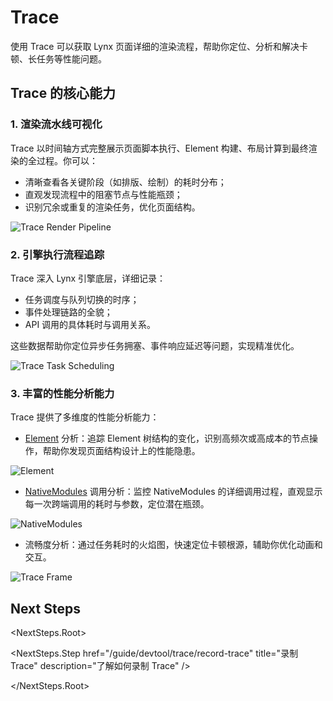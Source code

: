 <style>{`
  .full_image {
    width: 750px;
    margin: 20px;
  }
`}</style>


# Trace

使用 Trace 可以获取 Lynx 页面详细的渲染流程，帮助你定位、分析和解决卡顿、长任务等性能问题。

## Trace 的核心能力

### 1. 渲染流水线可视化

Trace 以时间轴方式完整展示页面脚本执行、Element 构建、布局计算到最终渲染的全过程。你可以：

- 清晰查看各关键阶段（如排版、绘制）的耗时分布；
- 直观发现流程中的阻塞节点与性能瓶颈；
- 识别冗余或重复的渲染任务，优化页面结构。

<img
  src="https://lf-lynx.tiktok-cdns.com/obj/lynx-artifacts-oss-sg/plugin/static/trace_render_pipeline_latest.png"
  alt="Trace Render Pipeline"
  className="full_image"
/>

### 2. 引擎执行流程追踪

Trace 深入 Lynx 引擎底层，详细记录：

- 任务调度与队列切换的时序；
- 事件处理链路的全貌；
- API 调用的具体耗时与调用关系。

这些数据帮助你定位异步任务拥塞、事件响应延迟等问题，实现精准优化。

<img
  src="https://lf-lynx.tiktok-cdns.com/obj/lynx-artifacts-oss-sg/plugin/static/trace-scheduling.png"
  alt="Trace Task Scheduling"
  className="full_image"
/>

### 3. 丰富的性能分析能力

Trace 提供了多维度的性能分析能力：

- [Element](/guide/spec.html#element) 分析：追踪 Element 树结构的变化，识别高频次或高成本的节点操作，帮助你发现页面结构设计上的性能隐患。

<img
  src="https://lf-lynx.tiktok-cdns.com/obj/lynx-artifacts-oss-sg/plugin/static/element-render-analysis-latest.png"
  alt="Element"
  className="full_image"
/>

- [NativeModules](/guide/spec.html#native-module) 调用分析：监控 NativeModules 的详细调用过程，直观显示每一次跨端调用的耗时与参数，定位潜在瓶颈。

<img
  src="https://lf-lynx.tiktok-cdns.com/obj/lynx-artifacts-oss-sg/plugin/static/nativemodule-invoke-flow.png"
  alt="NativeModules"
  className="full_image"
/>

- 流畅度分析：通过任务耗时的火焰图，快速定位卡顿根源，辅助你优化动画和交互。

<img
  src="https://lf-lynx.tiktok-cdns.com/obj/lynx-artifacts-oss-sg/plugin/static/trace-frame.png"
  alt="Trace Frame"
  className="full_image"
/>

## Next Steps

<NextSteps.Root>

<NextSteps.Step
  href="/guide/devtool/trace/record-trace"
  title="录制 Trace"
  description="了解如何录制 Trace"
/>

</NextSteps.Root>
